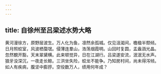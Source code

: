 ```yaml
---
---
---
```

title: 自徐州至吕梁述水势大略
---



黄河漫徐方，原野层波生。万人化为鱼，凛然余孤城。仅见沮洳间，檐楹半颓倾。日月照蛟室，风波栖蝥氓。侵薄连羣山，浩荡烟霞明。山回时复圆，盂盎涵光晶。忽然覩开豁，天末翠黛横。此来顿觉异，日在江湖行。吕梁遂安流，泯泯无水声。狼牙没深沉，一夜走长鲸。三洪坐失险，蛟龙不能争。乃知房村间，尚未得泻倾。如人有疾病，腹坚中膨脝。空役数万人，绩用何年成？